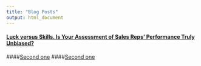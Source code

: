 ```yaml
---
title: "Blog Posts"
output: html_document
---
```


#### [Luck versus Skills. Is Your Assessment of Sales Reps' Performance Truly Unbiased?](http://danielszulc.intelligence-data.net/2015-09-08-Luck-versus-Skills-Is-Your-Assessment-of-Sales-Reps-Performance-Truly-Unbiased.html)

####[Second one](http://danielszulc.intelligence-data.net/2015-10-10-Test.html)
####[Second one](http://danielszulc.intelligence-data.net/2015-10-10-Test.html)

